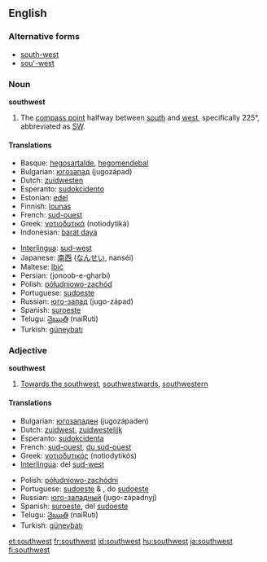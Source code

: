 {{wikipediapl|Southwest}}
==English==

===Alternative forms===
* [[south-west]]
* [[sou'-west]]

===Noun===
'''southwest'''

# The [[compass point]] halfway between [[south]] and [[west]], specifically 225°, abbreviated as [[SW]].

====Translations====
{{top}}
*Basque: [[hegosartalde]], [[hegomendebal]]
*Bulgarian: [[югозапад]] (jugozápad) {{m}}
*Dutch: [[zuidwesten]] {{n}}
*Esperanto: [[sudokcidento]]
*Estonian: [[edel]]
*Finnish: [[lounas]]
*French: [[sud-ouest]] {{m}}
*Greek: [[νοτιοδυτικά]] (notiodytiká)
*Indonesian: [[barat daya]]
{{mid}}
*[[Interlingua]]: [[sud-west]]
*Japanese: [[南西]] ([[なんせい]], nanséi)
*Maltese: [[lbiċ]] 
*Persian: {{FAchar|[[جنوب غربی]]}} (jonoob-e-gharbi)
*Polish: [[półudniowo-zachód]]
*Portuguese: [[sudoeste]] {{m}}
*Russian: [[юго-запад]] (jugo-západ) {{m}}
*Spanish: [[suroeste]] {{m}}
*Telugu: [[నైఋతి]] (naiRuti)
*Turkish: [[güneybatı]]
{{bottom}}

===Adjective===
'''southwest'''

# [[Towards the southwest]], [[southwestward]]s, [[southwestern]]

====Translations====
{{top}}
*Bulgarian: [[югозападен]] (jugozápaden) {{m}}
*Dutch: [[zuidwest]], [[zuidwestelijk]]
*Esperanto: [[sudokcidenta]]
*French: [[sud-ouest]], [[du sud-ouest]]
*Greek: [[νοτιοδυτικός]] (notiodytikós)
*[[Interlingua]]: del [[sud-west]]
{{mid}}
*Polish: [[półudniowo-zachódni]]
*Portuguese: [[sudoeste]] {{m}} & {{f}}, do [[sudoeste]]
*Russian: [[юго-западный]] (jugo-západnyj)
*Spanish: [[suroeste]], del [[sudoeste]]
*Telugu: [[నైఋతి]] (naiRuti)
*Turkish: [[güneybatı]]
{{bottom}}

[[et:southwest]]
[[fr:southwest]]
[[id:southwest]]
[[hu:southwest]]
[[ja:southwest]]
[[fi:southwest]]